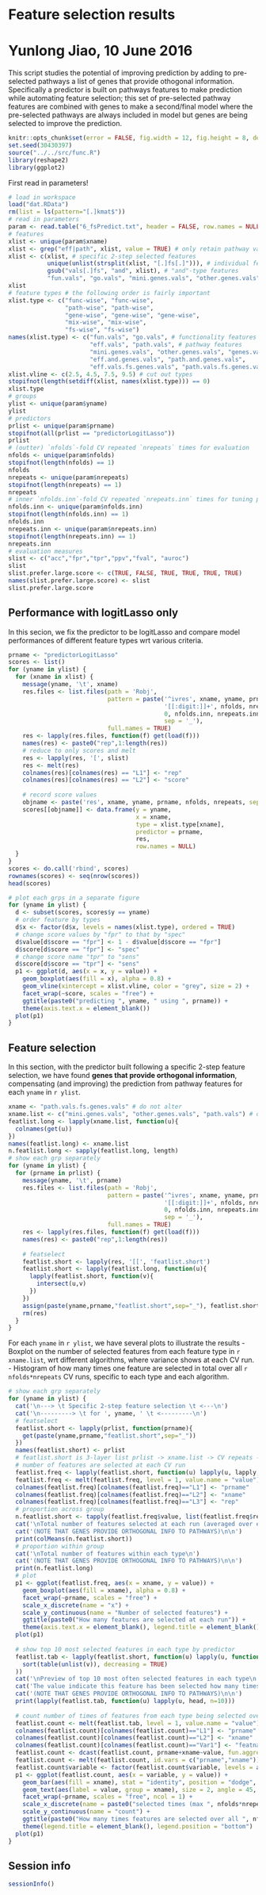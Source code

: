 # Feature selection results
# Yunlong Jiao, 10 June 2016

This script studies the potential of improving prediction by adding to pre-selected pathways a list of genes that provide othogonal information. Specifically a predictor is built on pathways features to make prediction while automating feature selection; this set of pre-selected pathway features are combined with genes to make a second/final model where the pre-selected pathways are always included in model but genes are being selected to improve the prediction.

```r
knitr::opts_chunk$set(error = FALSE, fig.width = 12, fig.height = 8, dev = c("png","pdf"), fig.keep = "high", fig.path = "7_fsResults_figure/", cache.path = "7_fsResults_cache/")
set.seed(30430397)
source("../../src/func.R")
library(reshape2)
library(ggplot2)
```

First read in parameters!

```r
# load in workspace
load("dat.RData")
rm(list = ls(pattern="[.]kmat$"))
# read in parameters
param <- read.table("6_fsPredict.txt", header = FALSE, row.names = NULL, col.names = c("xname", "yname", "prname", "i.fold", "nfolds", "nrepeats", "i.fold.inn", "nfolds.inn", "nrepeats.inn"))
# features
xlist <- unique(param$xname)
xlist <- grep("eff|path", xlist, value = TRUE) # only retain pathway values
xlist <- c(xlist, # specific 2-step selected features
           unique(unlist(strsplit(xlist, "[.]fs[.]"))), # individual features
           gsub("vals[.]fs", "and", xlist), # "and"-type features
           "fun.vals", "go.vals", "mini.genes.vals", "other.genes.vals") # two more restricted set of gene-related vals
xlist
# feature types # the following order is fairly important
xlist.type <- c("func-wise", "func-wise", 
                "path-wise", "path-wise", 
                "gene-wise", "gene-wise", "gene-wise", 
                "mix-wise", "mix-wise", 
                "fs-wise", "fs-wise")
names(xlist.type) <- c("fun.vals", "go.vals", # functionality features
                       "eff.vals", "path.vals", # pathway features
                       "mini.genes.vals", "other.genes.vals", "genes.vals", # gene features
                       "eff.and.genes.vals", "path.and.genes.vals", 
                       "eff.vals.fs.genes.vals", "path.vals.fs.genes.vals") # mixed type
xlist.vline <- c(2.5, 4.5, 7.5, 9.5) # cut out types
stopifnot(length(setdiff(xlist, names(xlist.type))) == 0)
xlist.type
# groups
ylist <- unique(param$yname)
ylist
# predictors
prlist <- unique(param$prname)
stopifnot(all(prlist == "predictorLogitLasso"))
prlist
# (outter) `nfolds`-fold CV repeated `nrepeats` times for evaluation
nfolds <- unique(param$nfolds)
stopifnot(length(nfolds) == 1)
nfolds
nrepeats <- unique(param$nrepeats)
stopifnot(length(nrepeats) == 1)
nrepeats
# inner `nfolds.inn`-fold CV repeated `nrepeats.inn` times for tuning predictors
nfolds.inn <- unique(param$nfolds.inn)
stopifnot(length(nfolds.inn) == 1)
nfolds.inn
nrepeats.inn <- unique(param$nrepeats.inn)
stopifnot(length(nrepeats.inn) == 1)
nrepeats.inn
# evaluation measures
slist <- c("acc","fpr","tpr","ppv","fval", "auroc")
slist
slist.prefer.large.score <- c(TRUE, FALSE, TRUE, TRUE, TRUE, TRUE)
names(slist.prefer.large.score) <- slist
slist.prefer.large.score
```


## Performance with logitLasso only

In this secion, we fix the predictor to be logitLasso and compare model performances of different feature types wrt various criteria.

```r
prname <- "predictorLogitLasso"
scores <- list()
for (yname in ylist) {
  for (xname in xlist) {
    message(yname, '\t', xname)
    res.files <- list.files(path = 'Robj', 
                            pattern = paste('^ivres', xname, yname, prname, 
                                            '[[:digit:]]+', nfolds, nrepeats, 
                                            0, nfolds.inn, nrepeats.inn, 
                                            sep = '_'), 
                            full.names = TRUE)
    res <- lapply(res.files, function(f) get(load(f)))
    names(res) <- paste0("rep",1:length(res))
    # reduce to only scores and melt
    res <- lapply(res, '[', slist)
    res <- melt(res)
    colnames(res)[colnames(res) == "L1"] <- "rep"
    colnames(res)[colnames(res) == "L2"] <- "score"
    
    # record score values
    objname <- paste('res', xname, yname, prname, nfolds, nrepeats, sep = '_')
    scores[[objname]] <- data.frame(y = yname, 
                                    x = xname, 
                                    type = xlist.type[xname], 
                                    predictor = prname, 
                                    res, 
                                    row.names = NULL)
  }
}
scores <- do.call('rbind', scores)
rownames(scores) <- seq(nrow(scores))
head(scores)
```

```r
# plot each grps in a separate figure
for (yname in ylist) {
  d <- subset(scores, scores$y == yname)
  # order feature by types
  d$x <- factor(d$x, levels = names(xlist.type), ordered = TRUE)
  # change score values by "fpr" to that by "spec"
  d$value[d$score == "fpr"] <- 1 - d$value[d$score == "fpr"]
  d$score[d$score == "fpr"] <- "spec"
  # change score name "tpr" to "sens"
  d$score[d$score == "tpr"] <- "sens"
  p1 <- ggplot(d, aes(x = x, y = value)) + 
    geom_boxplot(aes(fill = x), alpha = 0.8) + 
    geom_vline(xintercept = xlist.vline, color = "grey", size = 2) + 
    facet_wrap(~score, scales = "free") + 
    ggtitle(paste0("predicting ", yname, " using ", prname)) + 
    theme(axis.text.x = element_blank())
  plot(p1)
}
```


## Feature selection

In this section, with the predictor built following a specific 2-step feature selection, we have found **genes that provide orthogonal information**, compensating (and improving) the prediction from pathway features for each `yname` in `r ylist`.

```r
xname <- "path.vals.fs.genes.vals" # do not alter
xname.list <- c("mini.genes.vals", "other.genes.vals", "path.vals") # do not alter
featlist.long <- lapply(xname.list, function(u){
  colnames(get(u))
})
names(featlist.long) <- xname.list
n.featlist.long <- sapply(featlist.long, length)
# show each grp separately
for (yname in ylist) {
  for (prname in prlist) {
    message(yname, '\t', prname)
    res.files <- list.files(path = 'Robj', 
                            pattern = paste('^ivres', xname, yname, prname, 
                                            '[[:digit:]]+', nfolds, nrepeats, 
                                            0, nfolds.inn, nrepeats.inn, 
                                            sep = '_'), 
                            full.names = TRUE)
    res <- lapply(res.files, function(f) get(load(f)))
    names(res) <- paste0("rep",1:length(res))
    
    # featselect
    featlist.short <- lapply(res, '[[', 'featlist.short')
    featlist.short <- lapply(featlist.long, function(u){
      lapply(featlist.short, function(v){
        intersect(u,v)
      })
    })
    assign(paste(yname,prname,"featlist.short",sep="_"), featlist.short)
    rm(res)
  }
}
```

For each `yname` in `r ylist`, we have several plots to illustrate the results
- Boxplot on the number of selected features from each feature type in `r xname.list`, wrt different algorithms, where variance shows at each CV run.
- Histogram of how many times one feature are selected in total over all `r nfolds*nrepeats` CV runs, specific to each type and each algorithm.

```r
# show each grp separately
for (yname in ylist) {
  cat('\n---> \t Specific 2-step feature selection \t <---\n')
  cat('\n---------> \t for ', yname, ' \t <---------\n')
  # featselect
  featlist.short <- lapply(prlist, function(prname){
    get(paste(yname,prname,"featlist.short",sep="_"))
  })
  names(featlist.short) <- prlist
  # featlist.short is 3-layer list prlist -> xname.list -> CV repeats -> a character vector of feature names
  # number of features are selected at each CV run
  featlist.freq <- lapply(featlist.short, function(u) lapply(u, lapply, length))
  featlist.freq <- melt(featlist.freq, level = 1, value.name = "value")
  colnames(featlist.freq)[colnames(featlist.freq)=="L1"] <- "prname"
  colnames(featlist.freq)[colnames(featlist.freq)=="L2"] <- "xname"
  colnames(featlist.freq)[colnames(featlist.freq)=="L3"] <- "rep"
  # proportion across group
  n.featlist.short <- tapply(featlist.freq$value, list(featlist.freq$rep, featlist.freq$prname), sum)
  cat('\nTotal number of features selected at each run (averaged over each CV run)\n')
  cat('(NOTE THAT GENES PROVIDE ORTHOGONAL INFO TO PATHWAYS)\n\n')
  print(colMeans(n.featlist.short))
  # proportion within group
  cat('\nTotal number of features within each type\n')
  cat('(NOTE THAT GENES PROVIDE ORTHOGONAL INFO TO PATHWAYS)\n\n')
  print(n.featlist.long)
  # plot
  p1 <- ggplot(featlist.freq, aes(x = xname, y = value)) + 
    geom_boxplot(aes(fill = xname), alpha = 0.8) + 
    facet_wrap(~prname, scales = "free") + 
    scale_x_discrete(name = "x") + 
    scale_y_continuous(name = "Number of selected features") + 
    ggtitle(paste0("How many features are selected at each run")) + 
    theme(axis.text.x = element_blank(), legend.title = element_blank(), legend.position = "bottom")
  plot(p1)
  
  # show top 10 most selected features in each type by predictor
  featlist.tab <- lapply(featlist.short, function(u) lapply(u, function(v) 
    sort(table(unlist(v)), decreasing = TRUE)
  ))
  cat('\nPreview of top 10 most often selected features in each type\n')
  cat('The value indicate this feature has been selected how many times out of all ', nrepeats*nfolds, ' CV runs\n')
  cat('(NOTE THAT GENES PROVIDE ORTHOGONAL INFO TO PATHWAYS)\n\n')
  print(lapply(featlist.tab, function(u) lapply(u, head, n=10)))
  
  # count number of times of features from each type being selected over CV runs
  featlist.count <- melt(featlist.tab, level = 1, value.name = "value")
  colnames(featlist.count)[colnames(featlist.count)=="L1"] <- "prname"
  colnames(featlist.count)[colnames(featlist.count)=="L2"] <- "xname"
  colnames(featlist.count)[colnames(featlist.count)=="Var1"] <- "featname"
  featlist.count <- dcast(featlist.count, prname+xname~value, fun.aggregate = length)
  featlist.count <- melt(featlist.count, id.vars = c("prname","xname"))
  featlist.count$variable <- factor(featlist.count$variable, levels = as.character(1:(nrepeats*nfolds)), ordered = TRUE)
  p1 <- ggplot(featlist.count, aes(x = variable, y = value)) + 
    geom_bar(aes(fill = xname), stat = "identity", position = "dodge", alpha = 0.8) + 
    geom_text(aes(label = value, group = xname), size = 2, angle = 45, colour = "black", position = position_dodge(0.9), vjust = 0.9) + 
    facet_wrap(~prname, scales = "free", ncol = 1) + 
    scale_x_discrete(name = paste0("selected times (max ", nfolds*nrepeats, ")"), drop = FALSE) + 
    scale_y_continuous(name = "count") + 
    ggtitle(paste0("How many times features are selected over all ", nfolds*nrepeats, " CV runs")) + 
    theme(legend.title = element_blank(), legend.position = "bottom")
  plot(p1)
}
```



## Session info

```r
sessionInfo()
```

